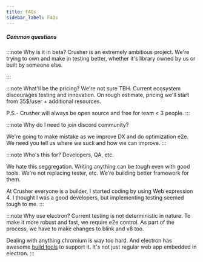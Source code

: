 ```yaml
---
title: FAQs
sidebar_label: FAQs
---
```


##### Common questions

:::note Why is it in beta?
Crusher is an extremely ambitious project. We're trying to own and make in testing better, whether it's library owned by us or built by someone else.

:::

:::note What'll be the pricing?
We're not sure TBH. Current ecosystem discourages testing and innovation.
On rough estimate, pricing we'll start from 35$/user + additional resources.

P.S.- Crusher will always be open source and free for team < 3 people.
:::

:::note Why do I need to join discord community?

We're going to make mistake as we improve DX and do optimization e2e. We need you tell us where we suck and how we can improve.
:::

:::note Who's this for? Developers, QA, etc.

We hate this seggregation. Writing anything can be tough even with good tools.
We're not replacing tester, etc. We're building better framework for them.

At Crusher everyone is a builder, I started coding by using Web expression 4. I thought I was a good developers, but implementing testing seemed tough to me.
:::

:::note Why use electron?
Current testing is not deterministic in nature. To make it more robust and fast, we require e2e control. As part of the process, we have to make changes to blink and v8 too.

Dealing with anything chromium is way too hard. And electron has awesome [build tools](https://github.com/electron/build-tools) to support it. It's not just regular web app embedded in electron.
:::
